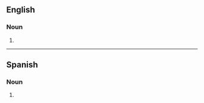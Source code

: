 ==English==

===Noun===
{{head|en|noun form}}

# {{plural of|en|catatonia}}

----

==Spanish==

===Noun===
{{head|es|noun form|g=f-p}}

# {{plural of|es|catatonia}}